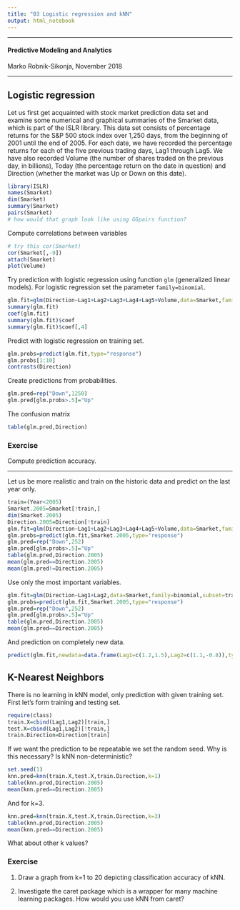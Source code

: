 ---
title: "03 Logistic regression and kNN"
output: html_notebook
---
*****
#### Predictive Modeling and Analytics
Marko Robnik-Sikonja, November 2018

*****


## Logistic regression

Let us first get acquainted with stock market prediction data set and examine some numerical and graphical summaries of the Smarket data, which is part of the ISLR library. This data set consists of
percentage returns for the S&P 500 stock index over 1,250 days, from the
beginning of 2001 until the end of 2005. For each date, we have recorded
the percentage returns for each of the five previous trading days, Lag1
through Lag5. We have also recorded Volume (the number of shares traded
on the previous day, in billions), Today (the percentage return on the date
in question) and Direction (whether the market was Up or Down on this
date).

```{r}
library(ISLR)
names(Smarket)
dim(Smarket)
summary(Smarket)
pairs(Smarket)
# how would that graph look like using GGpairs function?
```
Compute correlations between variables
```{r}
# try this cor(Smarket)
cor(Smarket[,-9])
attach(Smarket)
plot(Volume)
```
Try prediction with logistic regression using function `glm` (generalized linear models). For logistic regression set the parameter `family=binomial`.
```{r}
glm.fit=glm(Direction~Lag1+Lag2+Lag3+Lag4+Lag5+Volume,data=Smarket,family=binomial)
summary(glm.fit)
coef(glm.fit)
summary(glm.fit)$coef
summary(glm.fit)$coef[,4]
```
Predict with logistic regression on training set.
```{r}
glm.probs=predict(glm.fit,type="response")
glm.probs[1:10]
contrasts(Direction)
```
Create predictions from probabilities.
```{r}
glm.pred=rep("Down",1250)
glm.pred[glm.probs>.5]="Up"
```
The confusion matrix
```{r}
table(glm.pred,Direction)
```

### Exercise
Compute prediction accuracy.

*****
Let us be more realistic and train on the historic data and predict on the last year only.
```{r}
train=(Year<2005)
Smarket.2005=Smarket[!train,]
dim(Smarket.2005)
Direction.2005=Direction[!train]
glm.fit=glm(Direction~Lag1+Lag2+Lag3+Lag4+Lag5+Volume,data=Smarket,family=binomial,subset=train)
glm.probs=predict(glm.fit,Smarket.2005,type="response")
glm.pred=rep("Down",252)
glm.pred[glm.probs>.5]="Up"
table(glm.pred,Direction.2005)
mean(glm.pred==Direction.2005)
mean(glm.pred!=Direction.2005)
```
Use only the most important variables.
```{r}
glm.fit=glm(Direction~Lag1+Lag2,data=Smarket,family=binomial,subset=train)
glm.probs=predict(glm.fit,Smarket.2005,type="response")
glm.pred=rep("Down",252)
glm.pred[glm.probs>.5]="Up"
table(glm.pred,Direction.2005)
mean(glm.pred==Direction.2005)
```
And prediction on completely new data.
```{r}
predict(glm.fit,newdata=data.frame(Lag1=c(1.2,1.5),Lag2=c(1.1,-0.8)),type="response")
```
## K-Nearest Neighbors

There is no learning in kNN model, only prediction with given training set. First let's form training and testing set.
```{r}
require(class)
train.X=cbind(Lag1,Lag2)[train,]
test.X=cbind(Lag1,Lag2)[!train,]
train.Direction=Direction[train]
```
If we want the prediction to be repeatable we set the random seed. Why is this necessary? Is kNN non-deterministic?
```{r}
set.seed(1)
knn.pred=knn(train.X,test.X,train.Direction,k=1)
table(knn.pred,Direction.2005)
mean(knn.pred==Direction.2005)
```
And for k=3.
```{r}
knn.pred=knn(train.X,test.X,train.Direction,k=3)
table(knn.pred,Direction.2005)
mean(knn.pred==Direction.2005)
```
What about other k values?

### Exercise
1. Draw a graph from k=1 to 20 depicting classification accuracy of kNN.

2. Investigate the caret package which is a wrapper for many machine learning packages. How would you use kNN from caret?
